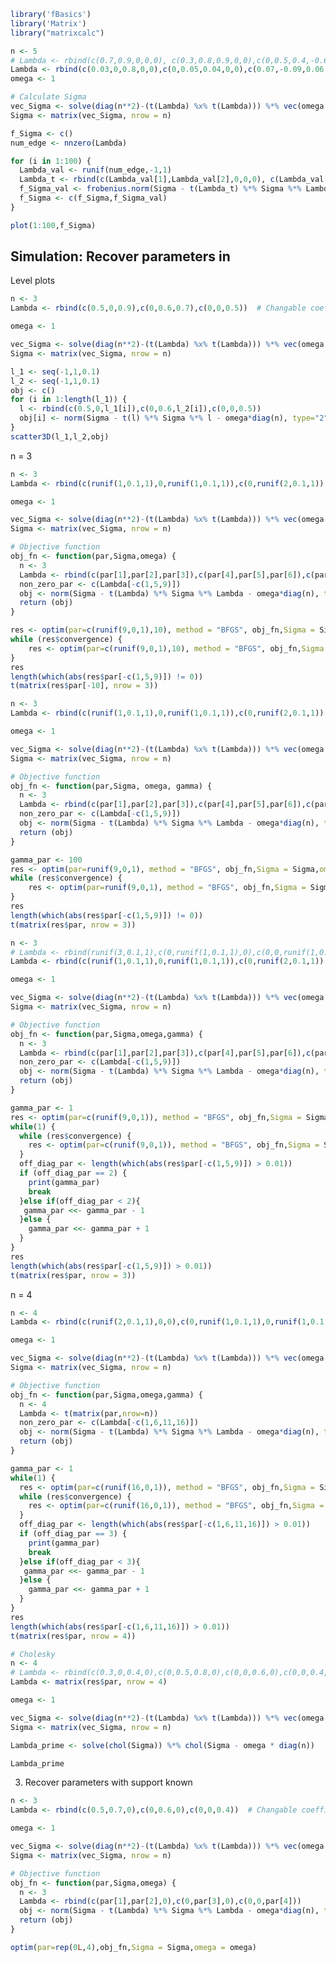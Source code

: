 ```r
library('fBasics')
library('Matrix')
library("matrixcalc")
```



```r
n <- 5
# Lambda <- rbind(c(0.7,0.9,0,0,0), c(0.3,0.8,0.9,0,0),c(0,0.5,0.4,-0.6,0),c(0,0,0.76,0.9,0.65), c(0,0,0,0.8,0.5))
Lambda <- rbind(c(0.03,0,0.8,0,0),c(0,0.05,0.04,0,0),c(0.07,-0.09,0.06,0.03,0.04),c(0,0,-0.65,0.09,0), c(0,0,0.08,0,0.05)) 
omega <- 1

# Calculate Sigma
vec_Sigma <- solve(diag(n**2)-(t(Lambda) %x% t(Lambda))) %*% vec(omega * diag(n))
Sigma <- matrix(vec_Sigma, nrow = n)

f_Sigma <- c()
num_edge <- nnzero(Lambda)

for (i in 1:100) {
  Lambda_val <- runif(num_edge,-1,1)
  Lambda_t <- rbind(c(Lambda_val[1],Lambda_val[2],0,0,0), c(Lambda_val[3],Lambda_val[4],Lambda_val[5],0,0),c(0,Lambda_val[6],Lambda_val[7],-Lambda_val[8],0),c(0,0,Lambda_val[9],Lambda_val[10],Lambda_val[11]), c(0,0,0,Lambda_val[12],Lambda_val[13]))
  f_Sigma_val <- frobenius.norm(Sigma - t(Lambda_t) %*% Sigma %*% Lambda_t - diag(n))
  f_Sigma <- c(f_Sigma,f_Sigma_val)
}

plot(1:100,f_Sigma)
```

## Simulation: Recover parameters in \Lambda

Level plots
```r
n <- 3
Lambda <- rbind(c(0.5,0,0.9),c(0,0.6,0.7),c(0,0,0.5))  # Changable coefficients

omega <- 1

vec_Sigma <- solve(diag(n**2)-(t(Lambda) %x% t(Lambda))) %*% vec(omega * diag(n))
Sigma <- matrix(vec_Sigma, nrow = n)

l_1 <- seq(-1,1,0.1)
l_2 <- seq(-1,1,0.1)
obj <- c()
for (i in 1:length(l_1)) {
  l <- rbind(c(0.5,0,l_1[i]),c(0,0.6,l_2[i]),c(0,0,0.5))
  obj[i] <- norm(Sigma - t(l) %*% Sigma %*% l - omega*diag(n), type="2") ** 2
}
scatter3D(l_1,l_2,obj)
```


n = 3
```r
n <- 3
Lambda <- rbind(c(runif(1,0.1,1),0,runif(1,0.1,1)),c(0,runif(2,0.1,1)),c(0,0,runif(1,0.1,1)))

omega <- 1

vec_Sigma <- solve(diag(n**2)-(t(Lambda) %x% t(Lambda))) %*% vec(omega * diag(n))
Sigma <- matrix(vec_Sigma, nrow = n)

# Objective function
obj_fn <- function(par,Sigma,omega) {
  n <- 3
  Lambda <- rbind(c(par[1],par[2],par[3]),c(par[4],par[5],par[6]),c(par[7],par[8],par[9]))
  non_zero_par <- c(Lambda[-c(1,5,9)])
  obj <- norm(Sigma - t(Lambda) %*% Sigma %*% Lambda - omega*diag(n), type="2") ** 2 + abs(par[10] * (length(which(abs(non_zero_par) != 0)) - 2))
  return (obj)
}

res <- optim(par=c(runif(9,0,1),10), method = "BFGS", obj_fn,Sigma = Sigma,omega = omega)
while (res$convergence) {
    res <- optim(par=c(runif(9,0,1),10), method = "BFGS", obj_fn,Sigma = Sigma,omega = omega)
}
res
length(which(abs(res$par[-c(1,5,9)]) != 0))
t(matrix(res$par[-10], nrow = 3))
```

```r
n <- 3
Lambda <- rbind(c(runif(1,0.1,1),0,runif(1,0.1,1)),c(0,runif(2,0.1,1)),c(0,0,runif(1,0.1,1)))

omega <- 1

vec_Sigma <- solve(diag(n**2)-(t(Lambda) %x% t(Lambda))) %*% vec(omega * diag(n))
Sigma <- matrix(vec_Sigma, nrow = n)

# Objective function
obj_fn <- function(par,Sigma, omega, gamma) {
  n <- 3
  Lambda <- rbind(c(par[1],par[2],par[3]),c(par[4],par[5],par[6]),c(par[7],par[8],par[9]))
  non_zero_par <- c(Lambda[-c(1,5,9)])
  obj <- norm(Sigma - t(Lambda) %*% Sigma %*% Lambda - omega*diag(n), type="2") ** 2 + abs(gamma * (length(which(abs(non_zero_par) != 0)) - 2))
  return (obj)
}

gamma_par <- 100
res <- optim(par=runif(9,0,1), method = "BFGS", obj_fn,Sigma = Sigma,omega = omega, gamma = gamma_par)
while (res$convergence) {
    res <- optim(par=runif(9,0,1), method = "BFGS", obj_fn,Sigma = Sigma,omega = omega, gamma = gamma_par)
}
res
length(which(abs(res$par[-c(1,5,9)]) != 0))
t(matrix(res$par, nrow = 3))
```


```r
n <- 3
# Lambda <- rbind(runif(3,0.1,1),c(0,runif(1,0.1,1),0),c(0,0,runif(1,0.1,1)))  # Changable coefficients
Lambda <- rbind(c(runif(1,0.1,1),0,runif(1,0.1,1)),c(0,runif(2,0.1,1)),c(0,0,runif(1,0.1,1)))

omega <- 1

vec_Sigma <- solve(diag(n**2)-(t(Lambda) %x% t(Lambda))) %*% vec(omega * diag(n))
Sigma <- matrix(vec_Sigma, nrow = n)

# Objective function
obj_fn <- function(par,Sigma,omega,gamma) {
  n <- 3
  Lambda <- rbind(c(par[1],par[2],par[3]),c(par[4],par[5],par[6]),c(par[7],par[8],par[9]))
  non_zero_par <- c(Lambda[-c(1,5,9)])
  obj <- norm(Sigma - t(Lambda) %*% Sigma %*% Lambda - omega*diag(n), type="2") ** 2 + abs(gamma * sum(abs(non_zero_par)))
  return (obj)
}

gamma_par <- 1
res <- optim(par=c(runif(9,0,1)), method = "BFGS", obj_fn,Sigma = Sigma,omega = omega, gamma = gamma_par)
while(1) {
  while (res$convergence) {
    res <- optim(par=c(runif(9,0,1)), method = "BFGS", obj_fn,Sigma = Sigma,omega = omega, gamma = gamma_par)
  }
  off_diag_par <- length(which(abs(res$par[-c(1,5,9)]) > 0.01))
  if (off_diag_par == 2) {
    print(gamma_par)
    break
  }else if(off_diag_par < 2){
   gamma_par <<- gamma_par - 1
  }else {
    gamma_par <<- gamma_par + 1
  }
}
res
length(which(abs(res$par[-c(1,5,9)]) > 0.01))
t(matrix(res$par, nrow = 3))
```


n = 4
```r
n <- 4
Lambda <- rbind(c(runif(2,0.1,1),0,0),c(0,runif(1,0.1,1),0,runif(1,0.1,1)),c(0,0,runif(2,0.1,1)),c(0,0,0,runif(1,0.1,1)))  # Changable coefficients

omega <- 1

vec_Sigma <- solve(diag(n**2)-(t(Lambda) %x% t(Lambda))) %*% vec(omega * diag(n))
Sigma <- matrix(vec_Sigma, nrow = n)

# Objective function
obj_fn <- function(par,Sigma,omega,gamma) {
  n <- 4
  Lambda <- t(matrix(par,nrow=n))
  non_zero_par <- c(Lambda[-c(1,6,11,16)])
  obj <- norm(Sigma - t(Lambda) %*% Sigma %*% Lambda - omega*diag(n), type="2") ** 2 + (gamma * sum(abs(non_zero_par)))
  return (obj)
}

gamma_par <- 1
while(1) {
  res <- optim(par=c(runif(16,0,1)), method = "BFGS", obj_fn,Sigma = Sigma,omega = omega, gamma = gamma_par)
  while (res$convergence) {
    res <- optim(par=c(runif(16,0,1)), method = "BFGS", obj_fn,Sigma = Sigma,omega = omega, gamma = gamma_par)
  }
  off_diag_par <- length(which(abs(res$par[-c(1,6,11,16)]) > 0.01))
  if (off_diag_par == 3) {
    print(gamma_par)
    break
  }else if(off_diag_par < 3){
   gamma_par <<- gamma_par - 1
  }else {
    gamma_par <<- gamma_par + 1
  }
}
res
length(which(abs(res$par[-c(1,6,11,16)]) > 0.01))
t(matrix(res$par, nrow = 4))
```



```r
# Cholesky
n <- 4
# Lambda <- rbind(c(0.3,0,0.4,0),c(0,0.5,0.8,0),c(0,0,0.6,0),c(0,0,0.4,0.9))  # Changable coefficients
Lambda <- matrix(res$par, nrow = 4)

omega <- 1

vec_Sigma <- solve(diag(n**2)-(t(Lambda) %x% t(Lambda))) %*% vec(omega * diag(n))
Sigma <- matrix(vec_Sigma, nrow = n)

Lambda_prime <- solve(chol(Sigma)) %*% chol(Sigma - omega * diag(n))

Lambda_prime
```


3. Recover parameters with support known
```r
n <- 3
Lambda <- rbind(c(0.5,0.7,0),c(0,0.6,0),c(0,0,0.4))  # Changable coefficients

omega <- 1

vec_Sigma <- solve(diag(n**2)-(t(Lambda) %x% t(Lambda))) %*% vec(omega * diag(n))
Sigma <- matrix(vec_Sigma, nrow = n)

# Objective function
obj_fn <- function(par,Sigma,omega) {
  n <- 3
  Lambda <- rbind(c(par[1],par[2],0),c(0,par[3],0),c(0,0,par[4]))
  obj <- norm(Sigma - t(Lambda) %*% Sigma %*% Lambda - omega*diag(n), type="2")
  return (obj)
}

optim(par=rep(0L,4),obj_fn,Sigma = Sigma,omega = omega)
```


















